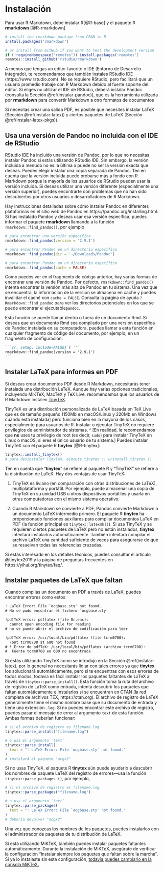 \mainmatter

# Instalación {#installation}

Para usar R Markdown, debe instalar R[@R-base] y el paquete R **rmarkdown** [@R-rmarkdown].

```r
# install the rmarkdown package from CRAN in R
install.packages('rmarkdown')

# or install from GitHub if you want to test the development version
if (!requireNamespace("remotes")) install.packages('remotes')
remotes::install_github('rstudio/rmarkdown')
```


A menos que tengas un editor favorito o IDE (Entorno de Desarrollo Integrado), te recomendamos que también instales RStudio IDE (https://www.rstudio.com). No se requiere RStudio, pero facilitará que un usuario promedio trabaje con R Markdown debido al fuerte soporte del editor. Si eliges no utilizar el IDE de RStudio, deberá instalar Pandoc\index{Pandoc} (consulta la Sección \@ref(instalar-pandoc)), que es la herramienta utilizada por **rmarkdown** para convertir Markdown a otro formatos de documentos

Si necesitas crear una salida PDF, es posible que necesites instalar LaTeX (Sección \@ref(instalar-latex)) y ciertos paquetes de LaTeX (Sección \@ref(instalar-latex-pkgs)).

## Usa una versión de Pandoc no incluida con el IDE de RStudio {#instalar-pandoc}

RStudio IDE ha incluido una versión de Pandoc, por lo que no necesitas instalar Pandoc si estás utilizando RStudio IDE. Sin embargo, la versión incluida a menudo no es la última o puede no ser la versión exacta que deseas. Puedes elegir instalar una copia separada de Pandoc. Ten en cuenta que la versión incluida puede probarse más a fondo con R Markdown porque la mayoría de los usuarios de RStudio pueden usar la versión incluida. Si deseas utilizar una versión diferente (especialmente una versión superior), puedes encontrarte con problemas que no han sido descubiertos por otros usuarios o desarrolladores de R Markdown.

Hay instrucciones detalladas sobre cómo instalar Pandoc en diferentes plataformas en el sitio web de Pandoc en https://pandoc.org/installing.html. Si has instalado Pandoc y deseas usar esa versión específica, puedes informar el paquete **rmarkdown** llamando a la función `rmarkdown::find_pandoc()`, por ejemplo

```r
# para encontrar una versión específica
rmarkdown::find_pandoc(version = '2.9.1')

# para encontrar Pandoc en un directorio específico
rmarkdown::find_pandoc(dir = '~/Downloads/Pandoc')

# para encontrar Pandoc en un directorio específico
rmarkdown::find_pandoc(cache = FALSE)
```

Como puedes ver en el fragmento de código anterior, hay varias formas de encontrar una versión de Pandoc. Por defecto, `rmarkdown::find_pandoc()` intenta encontrar la versión más alta de Pandoc en tu sistema. Una vez que se encuentra, la información de la versión se almacena en caché y puedes invalidar el caché con `cache = FALSE`. Consulta la página de ayuda `? Rmarkdown::find_pandoc` para ver los directorios potenciales en los que se puede encontrar el ejecutable`pandoc`.

Esta función se puede llamar dentro o fuera de un documento Rmd. Si deseas que un documento Rmd sea compilado por una versión específica de Pandoc instalada en su computadora, puedes llamar a esta función en cualquier fragmento de código del documento, por ejemplo, en un fragmento de configuración:

````md
```{r, setup, include=FALSE}`r ''`
rmarkdown::find_pandoc(version = '2.9.1')
```
````

## Instalar LaTeX para informes en PDF {#instalar-latex}

Si deseas crear documentos PDF desde R Markdown, necesitarás tener instalada una distribución LaTeX. Aunque hay varias opciones tradicionales, incluyendo MiKTeX, MacTeX y TeX Live, recomendamos que los usuarios de R Markdown instalen [TinyTeX](https://yihui.org/tinytex/).

TinyTeX es una distribución personalizada de LaTeX basada en TeX Live que es de tamaño pequeño (150Mb en macOS/Linux y 220Mb en Windows cuando está instalada) pero funciona bien en la mayoría de los casos, especialmente para usuarios de R. Instalar o ejecutar TinyTeX no requiere privilegios de administrador de sistemas. ^ [En realidad, le recomendamos que **no** uses tu privilegio de root (es decir, `sudo`) para instalar TinyTeX en Linux o macOS, si eres el único usuario de tu sistema.] Puedes instalar TinyTeX con el paquete R **tinytex** [@R-tinytex]:

```r
tinytex::install_tinytex()
# para desinstalar TinyTeX, ejecute tinytex :: uninstall_tinytex ()
```

Ten en cuenta que "**tinytex**" se refiere al paquete R y "TinyTeX" se refiere a la distribución de LaTeX. Hay dos ventajas de usar TinyTeX:

1. TinyTeX es liviano (en comparación con otras distribuciones de LaTeX), multiplataforma y portátil. Por ejemplo, puede almacenar una copia de TinyTeX en su unidad USB u otros dispositivos portátiles y usarla en otras computadoras con el mismo sistema operativo.

1. Cuando R Markdown se convierte a PDF, Pandoc convierte Markdown a un documento LaTeX intermedio primero. El paquete R **tinytex** ha proporcionado funciones auxiliares para compilar documentos LaTeX en PDF (la función principal es `tinytex::latexmk()`). Si usa TinyTeX y se requieren ciertos paquetes de LaTeX pero no están instalados, **tinytex** intentará instalarlos automáticamente. También intentará compilar el archivo LaTeX una cantidad suficiente de veces para asegurarse de que se resuelvan todas las referencias cruzadas.

Si estás interesado en los detalles técnicos, puedes consultar el artículo @tinytex2019 y la página de preguntas frecuentes en https://yihui.org/tinytex/faq/.

## Instalar paquetes de LaTeX que faltan {#instalar-latex-pkgs}

Cuando compilas un documento en PDF a través de LaTeX, puedes encontrar errores como estos:

```latex
! LaTeX Error: File `ocgbase.sty' not found.
# No se pudo encontrar el fichero `ocgbase.sty'

!pdfTeX error: pdflatex (file 8r.enc):
  cannot open encoding file for reading
# no se puede abrir el archivo de codificación para leer

!pdfTeX error: /usr/local/bin/pdflatex (file tcrm0700):
  Font tcrm0700 at 600 not found
# ! Error de pdfTeX: /usr/local/bin/pdflatex (archivo tcrm0700):
#  Fuente tcrm0700 en 600 no encontrada
```

Si estás utilizando TinyTeX como se introdujo en la Sección \@ref(instalar-latex), por lo general no necesitarás lidiar con tales errores ya que **tinytex** los solucionará automáticamente, pero si te encuentras con esos errores de todos modos, todavía es fácil instalar los paquetes faltantes de LaTeX a través de `tinytex::parse_install()`. Esta función toma la ruta del archivo de registro de LaTeX como entrada, intenta descubrir los paquetes que faltan automáticamente e instalarlos si se encuentran en CTAN (la red completa de archivos TEX, https://ctan.org). El archivo de registro de LaTeX generalmente tiene el mismo nombre base que su documento de entrada y tiene una extensión `.log`. Si no puedes encontrar este archivo de registro, puedes pasar el mensaje de error al argumento `text` de esta función. Ambas formas deberían funcionar:

```r
# si el archivo de registro es filename.log
tinytex::parse_install("filename.log")

# o usa el argumento `text`
tinytex::parse_install(
  text = "! LaTeX Error: File `ocgbase.sty' not found."
)
# instalará el paquete "ocgx2"
```

Si no usas TinyTeX, el paquete R **tinytex** aún puede ayudarlo a descubrir los nombres de paquete LaTeX del registro de errores---usa la función `tinytex::parse_packages ()`, por ejemplo,

```r
# si el archivo de registro es filename.log
tinytex::parse_packages("filename.log")

# o usa el argumento `text`
tinytex::parse_packages(
  text = "! LaTeX Error: File `ocgbase.sty' not found."
)
# debería devolver "ocgx2"
```

Una vez que conozcas los nombres de los paquetes, puedes instalarlos con el administrador de paquetes de tu distribución de LaTeX.

Si está utilizando MiKTeX, también puedes instalar paquetes faltantes automáticamente. Durante la instalación de MiKTeX, asegúrate de verificar la configuración "Instalar siempre los paquetes que faltan sobre la marcha". Si ya lo instalaste sin esta configuración, [todavía puedes cambiarlo en la consola MiKTeX.](Https://github.com/rstudio/rmarkdown/issues/1285#issuecomment-374340175)
